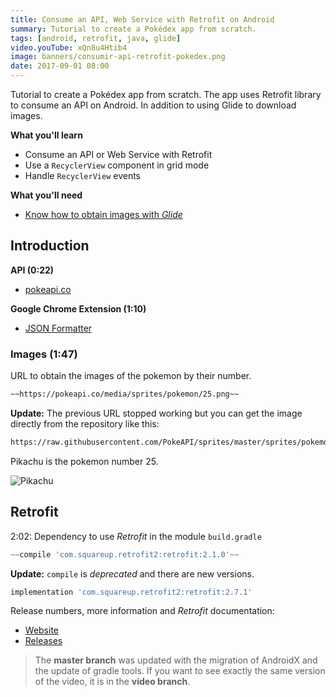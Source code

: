 ```yaml
---
title: Consume an API, Web Service with Retrofit on Android
summary: Tutorial to create a Pokédex app from scratch.
tags: [android, retrofit, java, glide]
video.youTube: xQn8u4Htib4
image: banners/consumir-api-retrofit-pokedex.png
date: 2017-09-01 08:00
---
```


Tutorial to create a Pokédex app from scratch. The app uses Retrofit library to consume an API on Android. In addition to using Glide to download images.

__What you'll learn__

* Consume an API or Web Service with Retrofit
* Use a `RecyclerView` component in grid mode
* Handle `RecyclerView` events

__What you'll need__

* [Know how to obtain images with _Glide_](/videos/android/descargar-imagenes-glide/)

## Introduction

__API (0:22)__

* [pokeapi.co](https://pokeapi.co/)

__Google Chrome Extension (1:10)__

* [JSON Formatter](https://chrome.google.com/webstore/detail/json-formatter/bcjindcccaagfpapjjmafapmmgkkhgoa)

### Images (1:47)

URL to obtain the images of the pokemon by their number.

```html
~~https://pokeapi.co/media/sprites/pokemon/25.png~~
```

__Update:__ The previous URL stopped working but you can get the image directly from the repository like this:

```html
https://raw.githubusercontent.com/PokeAPI/sprites/master/sprites/pokemon/25.png
```

Pikachu is the pokemon number 25.

![Pikachu](https://raw.githubusercontent.com/PokeAPI/sprites/master/sprites/pokemon/25.png)

## Retrofit

2:02: Dependency to use *Retrofit* in the module `build.gradle`

```groovy
~~compile 'com.squareup.retrofit2:retrofit:2.1.0'~~
```

__Update:__ `compile` is _deprecated_ and there are new versions.

```groovy
implementation 'com.squareup.retrofit2:retrofit:2.7.1'
```

Release numbers, more information and _Retrofit_ documentation:

* [Website](http://square.github.io/retrofit/)
* [Releases](https://github.com/square/retrofit/releases)

<GitHub repo="Pokedex"/>

> The __master branch__ was updated with the migration of AndroidX and the update of gradle tools. If you want to see exactly the same version of the video, it is in the __video branch__.
